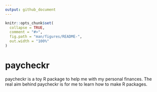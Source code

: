 ```yaml
---
output: github_document
---
```


<!-- README.md is generated from README.Rmd. Please edit that file -->

```r
knitr::opts_chunk$set(
  collapse = TRUE,
  comment = "#>",
  fig.path = "man/figures/README-",
  out.width = "100%"
)
```

# paycheckr

<!-- badges: start -->
<!-- badges: end -->

paycheckr is a toy R package to help me with my personal finances. The real aim behind paycheckr is for me to learn how to make R packages.

